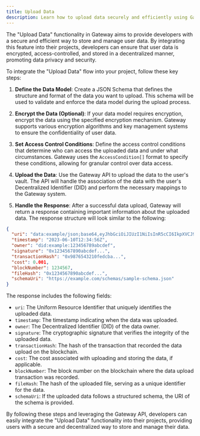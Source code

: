 ```yaml
---
title: Upload Data
description: Learn how to upload data securely and efficiently using Gateway.
---
```


The "Upload Data" functionality in Gateway aims to provide developers with a secure and efficient way to store and manage user data. By integrating this feature into their projects, developers can ensure that user data is encrypted, access-controlled, and stored in a decentralized manner, promoting data privacy and security.

To integrate the "Upload Data" flow into your project, follow these key steps:

1. **Define the Data Model**: Create a JSON Schema that defines the structure and format of the data you want to upload. This schema will be used to validate and enforce the data model during the upload process.

2. **Encrypt the Data (Optional)**: If your data model requires encryption, encrypt the data using the specified encryption mechanism. Gateway supports various encryption algorithms and key management systems to ensure the confidentiality of user data.

3. **Set Access Control Conditions**: Define the access control conditions that determine who can access the uploaded data and under what circumstances. Gateway uses the `AccessCondition[]` format to specify these conditions, allowing for granular control over data access.

4. **Upload the Data**: Use the Gateway API to upload the data to the user's vault. The API will handle the association of the data with the user's Decentralized Identifier (DID) and perform the necessary mappings to the Gateway system.

5. **Handle the Response**: After a successful data upload, Gateway will return a response containing important information about the uploaded data. The response structure will look similar to the following:

```json
{
  "uri": "data:example/json;base64,eyJhbGciOiJIUzI1NiIsInR5cCI6IkpXVCJ9...",
  "timestamp": "2023-06-10T12:34:56Z",
  "owner": "did:example:123456789abcdef",
  "signature": "0x1234567890abcdef...",
  "transactionHash": "0x9876543210fedcba...",
  "cost": 0.001,
  "blockNumber": 1234567,
  "fileHash": "0x1234567890abcdef...",
  "schemaUri": "https://example.com/schemas/sample-schema.json"
}
```

The response includes the following fields:

- `uri`: The Uniform Resource Identifier that uniquely identifies the uploaded data.
- `timestamp`: The timestamp indicating when the data was uploaded.
- `owner`: The Decentralized Identifier (DID) of the data owner.
- `signature`: The cryptographic signature that verifies the integrity of the uploaded data.
- `transactionHash`: The hash of the transaction that recorded the data upload on the blockchain.
- `cost`: The cost associated with uploading and storing the data, if applicable.
- `blockNumber`: The block number on the blockchain where the data upload transaction was recorded.
- `fileHash`: The hash of the uploaded file, serving as a unique identifier for the data.
- `schemaUri`: If the uploaded data follows a structured schema, the URI of the schema is provided.

By following these steps and leveraging the Gateway API, developers can easily integrate the "Upload Data" functionality into their projects, providing users with a secure and decentralized way to store and manage their data.
